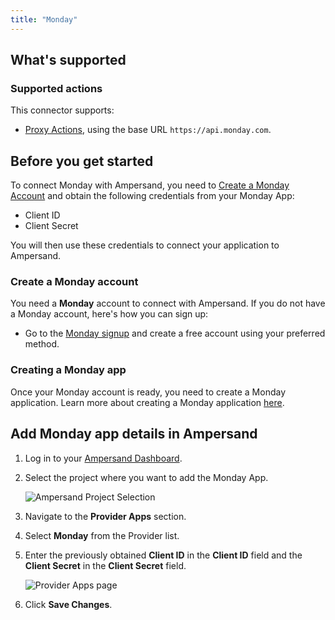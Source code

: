 ```yaml
---
title: "Monday"
---
```

## What's supported

### Supported actions

This connector supports:
- [Proxy Actions](/define-integrations/proxy-actions), using the base URL `https://api.monday.com`.

## Before you get started

To connect Monday with Ampersand, you need to [Create a Monday Account](#create-a-monday-account) and obtain the following credentials from your Monday App:

- Client ID
- Client Secret

You will then use these credentials to connect your application to Ampersand.

### Create a Monday account

You need a **Monday** account to connect with Ampersand. If you do not have a Monday account, here's how you can sign up:

- Go to the [Monday signup](https://auth.monday.com/users/sign_up_new) and create a free account using your preferred method.

### Creating a Monday app

Once your Monday account is ready, you need to create a Monday application. Learn more about creating a Monday application [here](https://developer.monday.com/apps/docs/create-an-app).

## Add Monday app details in Ampersand

1. Log in to your [Ampersand Dashboard](https://dashboard.withampersand.com).

2. Select the project where you want to add the Monday App.

   ![Ampersand Project Selection](/images/provider-guides/eba5c80-Ampersand.png)

3. Navigate to the **Provider Apps** section.

4. Select **Monday** from the Provider list.

5. Enter the previously obtained **Client ID** in the **Client ID** field and the **Client Secret** in the **Client Secret** field.

   ![Provider Apps page](/images/provider-guides/monday-amp-project.png)

6. Click **Save Changes**.
